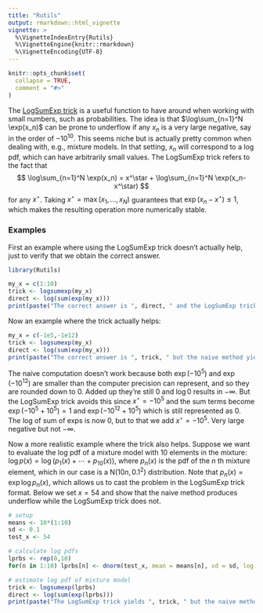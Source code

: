 ```yaml
---
title: "Rutils"
output: rmarkdown::html_vignette
vignette: >
  %\VignetteIndexEntry{Rutils}
  %\VignetteEngine{knitr::rmarkdown}
  %\VignetteEncoding{UTF-8}
---
```


```r
knitr::opts_chunk$set(
  collapse = TRUE,
  comment = "#>"
)
```


The [LogSumExp trick](https://en.wikipedia.org/wiki/LogSumExp)
is a useful function to have around when working with small numbers, 
such as probabilities.
The idea is that $\log\sum_{n=1}^N \exp(x_n)$
can be prone to underflow if any $x_n$ is a very large negative, 
say in the order of $-10^{10}$.
This seems niche but is actually pretty common when dealing with, e.g.,
mixture models.
In that setting, $x_n$ will correspond to a log pdf,
which can have arbitrarily small values.
The LogSumExp trick refers to the fact that
$$
  \log\sum_{n=1}^N \exp(x_n)
  = x^\star + \log\sum_{n=1}^N \exp(x_n-x^\star)
$$
for any $x^\star$. Taking $x^\star = \max(x_1,\dots,x_N)$
guarantees that $\exp(x_n-x^\star)\leq 1$,
which makes the resulting operation more numerically stable.

### Examples

First an example where using the LogSumExp trick doesn't actually help,
just to verify that we obtain the correct answer.

```r
library(Rutils)
```

```r
my_x = c(1:10)
trick <- logsumexp(my_x)
direct <- log(sum(exp(my_x)))
print(paste("The correct answer is ", direct, " and the LogSumExp trick yields ", trick))
```

Now an example where the trick actually helps:

```r
my_x = c(-1e5,-1e12)
trick <- logsumexp(my_x)
direct <- log(sum(exp(my_x)))
print(paste("The correct answer is ", trick, " but the naive method yields ", direct))
```

The naive computation doesn't work because both $\exp(-10^{5})$
and $\exp(-10^{12})$ are smaller than the
computer precision can represent, and so they are rounded down to 0.
Added up they're still 0 and $\log 0$ results in $-\infty$.
But the LogSumExp trick avoids this since
$x^\star = -10^{5}$ and the sum terms become
$\exp(-10^{5}+10^{5})=1$ and $\exp(-10^{12}+10^{5})$
which is still represented as 0.
The log of sum of exps is now 0,
but to that we add $x^\star=-10^{5}$.
Very large negative but not $-\infty$.


Now a more realistic example where the trick also helps.
Suppose we want to evaluate the log pdf of a mixture model
with 10 elements in the mixture:
$\log p(x) = \log(p_1(x)+\cdots+p_{10}(x))$,
where $p_n(x)$ is the pdf of the $n$ th mixture element,
which in our case is a N$(10n,0.1^2)$ distribution.
Note that $p_n(x) = \exp\log p_n(x)$,
which allows us to cast the problem in the LogSumExp trick format.
Below we set $x=54$ and show that the naive method produces underflow
while the LogSumExp trick does not.

```r
# setup
means <- 10*(1:10)
sd <- 0.1
test_x <- 54

# calculate log pdfs
lprbs <- rep(0,10)
for(n in 1:10) lprbs[n] <- dnorm(test_x, mean = means[n], sd = sd, log = TRUE)

# estimate log pdf of mixture model
trick <- logsumexp(lprbs)
direct <- log(sum(exp(lprbs)))
print(paste("The LogSumExp trick yields ", trick, " but the naive method yields ", direct))
```
